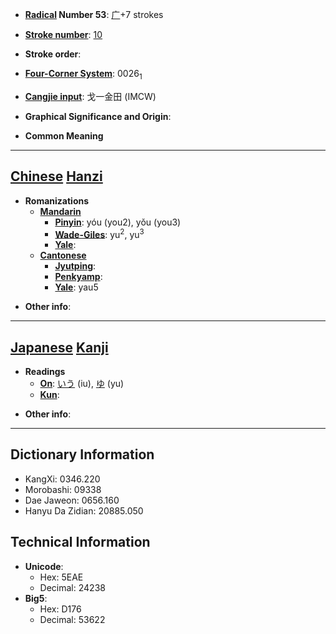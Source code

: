 * '''[[Wiktionary:Chinese radical index| Radical]] Number 53''': [[Wiktionary:Chinese radical index 广|广]]+7 strokes

* '''[[Wiktionary:Chinese total strokes index|Stroke number]]''': [[Wiktionary:Chinese total strokes index 10|10]]

* '''Stroke order''': 

* '''[[Wiktionary:Chinese four corner index|Four-Corner System]]''': 0026<sub>1</sub>

* '''[[Wiktionary:Chinese Cangjie index|Cangjie input]]''': 戈一金田 (IMCW)

* '''Graphical Significance and Origin''': 

* '''Common Meaning'''

----

== [[Chinese]] [[Hanzi]] ==

* '''Romanizations'''
** '''[[Mandarin]]'''
*** '''[[Pinyin]]''': yóu (you2), yǒu (you3)
*** '''[[Wade-Giles]]''': yu<sup>2</sup>, yu<sup>3</sup>
*** '''[[Yale]]''': 
** '''[[Cantonese]]'''
*** '''[[Jyutping]]''':
*** '''[[Penkyamp]]''': 
*** '''[[Yale]]''': yau5

* '''Other info''': 

----

== [[Japanese]] [[Kanji]] ==

* '''Readings'''
** '''[[On]]''': [[いう]] (iu), [[ゆ]] (yu)
** '''[[Kun]]''': 

* '''Other info''':  

----

== Dictionary Information ==

* KangXi: 0346.220
* Morobashi: 09338
* Dae Jaweon: 0656.160
* Hanyu Da Zidian: 20885.050

== Technical Information ==

* '''Unicode''':
** Hex: 5EAE
** Decimal: 24238
* '''Big5''':
** Hex: D176
** Decimal: 53622
